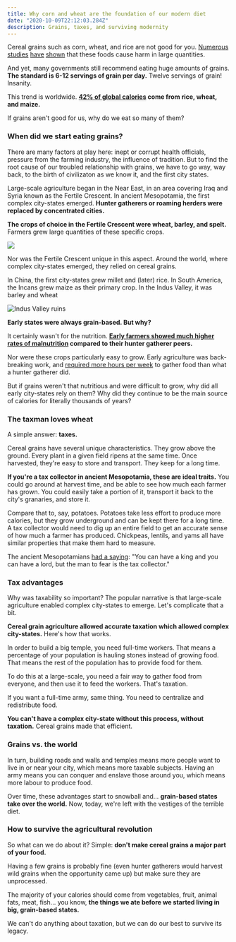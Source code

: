 ```yaml
---
title: Why corn and wheat are the foundation of our modern diet
date: "2020-10-09T22:12:03.284Z"
description: Grains, taxes, and surviving modernity
---
```


Cereal grains such as corn, wheat, and rice are not good for you. [Numerous](https://www.sciencedirect.com/science/article/pii/S1570677X14000665) [studies](https://www.ncbi.nlm.nih.gov/pmc/articles/PMC5946196/) [have](https://twitter.com/Mangan150/status/1148222856334958598) [shown](https://www.nzherald.co.nz/lifestyle/rotting-teeth-white-bread-rice-noodles-the-latest-culprits-to-tooth-decay/D6Z2W77AV36BBBBMVURXPQGWFY/) that these foods cause harm in large quantities.

And yet, many governments still recommend eating huge amounts of grains. **The standard is 6-12 servings of grain per day.** Twelve servings of grain! Insanity.

This trend is worldwide. **[42% of global calories](http://ricepedia.org/rice-as-food/the-global-staple-rice-consumers) come from rice, wheat, and maize.**

If grains aren't good for us, why do we eat so many of them?

### When did we start eating grains?

There are many factors at play here: inept or corrupt health officials, pressure from the farming industry, the influence of tradition. But to find the root cause of our troubled relationship with grains, we have to go way, way back, to the birth of civilizaton as we know it, and the first city states.

Large-scale agriculture began in the Near East, in an area covering Iraq and Syria known as the Fertile Crescent. In ancient Mesopotamia, the first complex city-states emerged. **Hunter gatherers or roaming herders were replaced by concentrated cities.**

**The crops of choice in the Fertile Crescent were wheat, barley, and spelt.** Farmers grew large quantities of these specific crops.

![](./mesopotamia.png)

Nor was the Fertile Crescent unique in this aspect. Around the world, where complex city-states emerged, they relied on cereal grains.

In China, the first city-states grew millet and (later) rice. In South America, the Incans grew maize as their primary crop. In the Indus Valley, it was barley and wheat

![Indus Valley ruins](./indus.jpeg)

**Early states were always grain-based. But why?**

It certainly wasn't for the nutrition. **[Early farmers showed much higher rates of malnutrition](http://www3.gettysburg.edu/~dperry/Class%20Readings%20Scanned%20Documents/Intro/Diamond.PDF) compared to their hunter gatherer peers.**

Nor were these crops particularly easy to grow. Early agriculture was back-breaking work, and [required more hours per week](http://www3.gettysburg.edu/~dperry/Class%20Readings%20Scanned%20Documents/Intro/Diamond.PDF) to gather food than what a hunter gatherer did.

But if grains weren't that nutritious and were difficult to grow, why did all early city-states rely on them? Why did they continue to be the main source of calories for literally thousands of years?

### The taxman loves wheat

A simple answer: **taxes.**

Cereal grains have several unique characteristics. They grow above the ground. Every plant in a given field ripens at the same time. Once harvested, they're easy to store and transport. They keep for a long time.

**If you're a tax collector in ancient Mesopotamia, these are ideal traits.** You could go around at harvest time, and be able to see how much each farmer has grown. You could easily take a portion of it, transport it back to the city's granaries, and store it.

Compare that to, say, potatoes. Potatoes take less effort to produce more calories, but they grow underground and can be kept there for a long time. A tax collector would need to dig up an entire field to get an accurate sense of how much a farmer has produced. Chickpeas, lentils, and yams all have similar properties that make them hard to measure.

The ancient Mesopotamians [had a saying](https://newrepublic.com/article/153991/make-irs-great-again): "You can have a king and you can have a lord, but the man to fear is the tax collector."

### Tax advantages

Why was taxability so important? The popular narrative is that large-scale agriculture enabled complex city-states to emerge. Let's complicate that a bit.

**Cereal grain agriculture allowed accurate taxation which allowed complex city-states.** Here's how that works.

In order to build a big temple, you need full-time workers. That means a percentage of your population is hauling stones instead of growing food. That means the rest of the population has to provide food for them.

To do this at a large-scale, you need a fair way to gather food from everyone, and then use it to feed the workers. That's taxation.

If you want a full-time army, same thing. You need to centralize and redistribute food.

**You can't have a complex city-state without this process, without taxation.** Cereal grains made that efficient.

### Grains vs. the world

In turn, building roads and walls and temples means more people want to live in or near your city, which means more taxable subjects. Having an army means you can conquer and enslave those around you, which means more labour to produce food.

Over time, these advantages start to snowball and... **grain-based states take over the world.** Now, today, we're left with the vestiges of the terrible diet.

### How to survive the agricultural revolution

So what can we do about it? Simple: **don't make cereal grains a major part of your food.**

Having a few grains is probably fine (even hunter gatherers would harvest wild grains when the opportunity came up) but make sure they are unprocessed.

The majority of your calories should come from vegetables, fruit, animal fats, meat, fish... you know, **the things we ate before we started living in big, grain-based states.**

We can't do anything about taxation, but we can do our best to survive its legacy.

<ReadingListSignUp />
